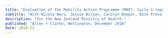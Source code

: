 ```yaml
---
title: "Evaluation of the Mobility Action Programme (MAP), Cycle 1 report"
subtitle: "With Nicole Waru, Jessie Wilson, Carolyn Hooper, Nick Preval, and J Haxby Abbott"
description: "For the New Zealand Ministry of Health."
published: "Allen + Clarke, Wellington, December 2018"
date: 2018-12
---
```

